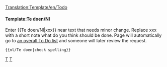 <noinclude>[[Translation:Template/en/Todo]]</noinclude><noinclude></noinclude>{{en/Ambox| type  = notice
| image = en/Klipper.png
| text  = <strong>Te doen</strong><br />{{{1|Whoever added this template didn't specify what was to be done, so it should be removed or updated with the correct action.}}}
}}<includeonly>{{{2|[[Category:nl/Te doen]]}}}</includeonly><noinclude>

====Template:Te doen/Nl====
Enter <nowiki>{{</nowiki>Te doen/Nl<nowiki>|xxx}}</nowiki> near text that needs minor change. Replace xxx with a short note what do you think should be done. Page will automatically go to [[:Category:nl/Te doen|an overall To Do list]] and someone will later review the request.
<pre>{{nl/Te doen|check spelling}}</pre>

[[Category:nl/Sjablonen|T]][[Category:nl/Berichtenvensters|T]]</noinclude>